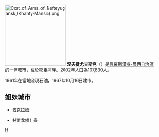 [[File:Coat_of_Arms_of_Nefteyugansk_(Khanty-Mansia).png|200px]]
'''涅夫捷尤甘斯克'''（{{lang|ru|Нефтеюга́нск}}）是[[俄羅斯|俄羅斯]][[漢特-曼西自治區|漢特-曼西自治區]]的一座城市，位於[[鄂畢河|鄂畢河]]畔。2002年人口為107,830人。

1961年在當地發現石油，1967年10月16日建市。

== 姐妹城市 ==
*{{GER}}[[安克拉姆|安克拉姆]]
*{{ROM}}[[特爾戈維什泰|特爾戈維什泰]]

{{漢特-曼西自治區城市}}

[[Category:漢特-曼西自治區城市|Н]]